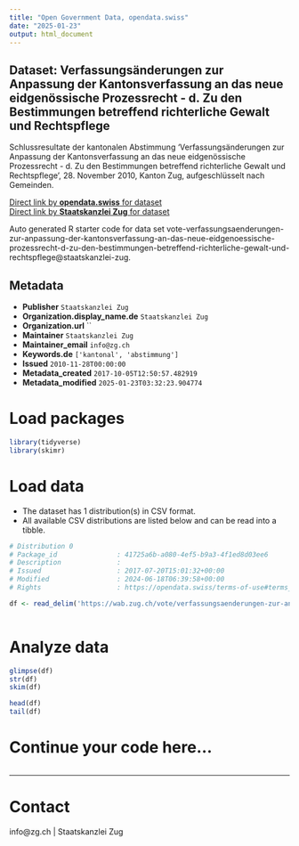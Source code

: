 ```yaml
---
title: "Open Government Data, opendata.swiss"
date: "2025-01-23"
output: html_document
---
```


## Dataset: Verfassungsänderungen zur Anpassung der Kantonsverfassung an das neue eidgenössische Prozessrecht - d. Zu den Bestimmungen betreffend richterliche Gewalt und Rechtspflege

Schlussresultate der kantonalen Abstimmung 'Verfassungsänderungen zur Anpassung der Kantonsverfassung an das neue eidgenössische Prozessrecht - d. Zu den Bestimmungen betreffend richterliche Gewalt und Rechtspflege', 28. November 2010, Kanton Zug, aufgeschlüsselt nach Gemeinden.

[Direct link by **opendata.swiss** for dataset](https://opendata.swiss/de/dataset/verfassungsanderungen-zur-anpassung-der-kantonsverfassung-an-das-neue-eidgenossische-prozessrec1)<br>
[Direct link by **Staatskanzlei Zug** for dataset](https://wab.zug.ch/vote/verfassungsaenderungen-zur-anpassung-der-kantonsverfassung-an-das-neue-eidgenoessische-prozessrecht-d-zu-den-bestimmungen-betreffend-richterliche-gewalt-und-rechtspflege/data)

Auto generated R starter code for data set vote-verfassungsaenderungen-zur-anpassung-der-kantonsverfassung-an-das-neue-eidgenoessische-prozessrecht-d-zu-den-bestimmungen-betreffend-richterliche-gewalt-und-rechtspflege@staatskanzlei-zug.

## Metadata

- **Publisher** `Staatskanzlei Zug`
- **Organization.display_name.de** `Staatskanzlei Zug`
- **Organization.url** ``
- **Maintainer** `Staatskanzlei Zug`
- **Maintainer_email** `info@zg.ch`
- **Keywords.de** `['kantonal', 'abstimmung']`
- **Issued** `2010-11-28T00:00:00`
- **Metadata_created** `2017-10-05T12:50:57.482919`
- **Metadata_modified** `2025-01-23T03:32:23.904774`


# Load packages

```r

library(tidyverse)
library(skimr)

```

# Load data

-   The dataset has 1 distribution(s) in CSV format.
-   All available CSV distributions are listed below and can be read into a tibble.

```r

# Distribution 0
# Package_id               : 41725a6b-a080-4ef5-b9a3-4f1ed8d03ee6
# Description              : 
# Issued                   : 2017-07-20T15:01:32+00:00
# Modified                 : 2024-06-18T06:39:58+00:00
# Rights                   : https://opendata.swiss/terms-of-use#terms_by

df <- read_delim('https://wab.zug.ch/vote/verfassungsaenderungen-zur-anpassung-der-kantonsverfassung-an-das-neue-eidgenoessische-prozessrecht-d-zu-den-bestimmungen-betreffend-richterliche-gewalt-und-rechtspflege/data-csv')



```

# Analyze data

```r

glimpse(df)
str(df)
skim(df)

head(df)
tail(df)

```

# Continue your code here...

```r

```

------------------------------------------------------------------------

# Contact

info@zg.ch | Staatskanzlei Zug
